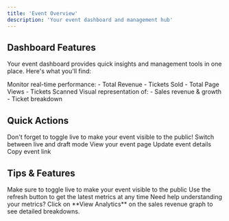 ```yaml
---
title: 'Event Overview'
description: 'Your event dashboard and management hub'
---
```


## Dashboard Features

Your event dashboard provides quick insights and management tools in one place. Here's what you'll find:



<CardGroup cols={2}>
  <Card title="Key Metrics" icon="chart-simple">
    Monitor real-time performance:
    - Total Revenue
    - Tickets Sold
    - Total Page Views
    - Tickets Scanned
  </Card>
  <Card title="Charts & Graphs" icon="chart-line">
    Visual representation of:
    - Sales revenue & growth
    - Ticket breakdown
  </Card>
</CardGroup>

## Quick Actions

<Note>
  Don't forget to toggle live to make your event visible to the public!
</Note>

<CardGroup cols={4}>
  <Card title="Toggle Live" icon="toggle-on">
    Switch between live and draft mode
  </Card>
  <Card title="Preview" icon="eye">
    View your event page
  </Card>
  <Card title="Edit" icon="pen">
    Update event details
  </Card>
  <Card title="Share" icon="share">
    Copy event link
  </Card>
</CardGroup>



## Tips & Features

<Steps>
  <Step title="Remember to toggle live!">
    Make sure to toggle live to make your event visible to the public
  </Step>
  <Step title="Refresh Data">
    Use the refresh button to get the latest metrics at any time
  </Step>

</Steps>

<Note>
  Need help understanding your metrics? Click on **View Analytics** on the sales revenue graph to see detailed breakdowns.
</Note> 
